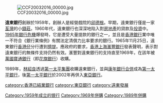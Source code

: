 [[File:CCF20032016_00000.jpg|thumb]]

'''遠東銀行'''創辦於1959年，創辦人是經營戲院的[[邱德根|邱德根]]。早期，遠東銀行僅是一家[[荃灣|荃灣]]的小[[錢莊|錢莊]]。1960年代，遠東銀行也深深地陷入對[[房地產|房地產]]的貸款及[[投資|投資]]中。[[1965年銀行危機|1965年銀行危機]]爆發時，它是遭受大量提款的銀行之一，並且是[[香港|香港]][[銀行|銀行]]業中唯一不符合《銀行業條例》有關法定清償力比率要求的銀行。1965年11月25日，遠東銀行[[香港仔|香港仔]]分行遭到[[擠提|擠提]]。應政府的要求，[[香港上海滙豐銀行|香港上海滙豐銀行]]發表聲明，表示對遠東銀行的無條件支持仍然有效。滙豐對遠東銀行的支持直至1969年，在該年被[[萬國寶通銀行|萬國寶通銀行]]（即[[花旗銀行|花旗銀行]]）收購。

1989年，[[林紹良|林紹良]]透過[[第一太平集團|第一太平集團]]收購遠東銀行，並與[[康年銀行|康年銀行]][[并购|合併]]成為[[第一太平銀行|第一太平銀行]]，後[[第一太平銀行|第一太平銀行]]於2002年再併入[[東亞銀行|東亞銀行]]。


{{HK Bank}}
{{bank-stub}}

[[category:香港已結業銀行|category:香港已結業銀行]]
[[category:東亞銀行|category:東亞銀行]]
[[category:遠東發展|category:遠東發展]]
[[Category:1959年成立的银行|Category:1959年成立的银行]]
[[Category:1969年併購|Category:1969年併購]]
[[Category:1989年併購|Category:1989年併購]]